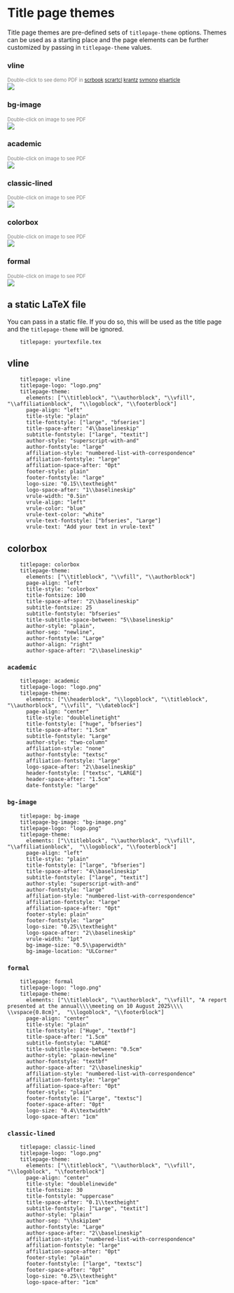 # Title page themes

Title page themes are pre-defined sets of `titlepage-theme` options. Themes can be used as a starting place and the page elements can be further customized by passing in `titlepage-theme` values.

::: {.panel-tabset}

### vline
<span style="font-size:0.8em; color: grey">Double-click to see demo PDF in [scrbook](https://nmfs-opensci.github.io/quarto_titlepages/titlepages/vline/article.pdf) [scrartcl](https://nmfs-opensci.github.io/quarto_titlepages/titlepages/vline/article.pdf) [krantz](https://nmfs-opensci.github.io/quarto_titlepages/titlepages/vline/article-krantz.pdf) [svmono](https://nmfs-opensci.github.io/quarto_titlepages/titlepages/vline/article-svmono.pdf) [elsarticle](https://nmfs-opensci.github.io/quarto_titlepages/titlepages/vline/article-elsarticle.pdf)</span></br>
[![](images/vline.png){.border fig-width="50%" fig-alt="Screenshot of vline title page. Page has a vertical line on the left with title, subtitle, authors and affiliations on the right. There is a logo towards the bottom."}](https://nmfs-opensci.github.io/quarto_titlepages/titlepages/vline/article.pdf)

### bg-image
<span style="font-size:0.8em; color: grey">Double-click on image to see PDF</span></br>
[![](images/bg-image.png){.border fig-alt="Screenshot of bg-image title page. Page has a background image in the top left with title, subtitle, authors and affiliations below. There is a logo towards the bottom followed by address."}](https://nmfs-opensci.github.io/quarto_titlepages/titlepages/bg-image/article.pdf)

### academic
<span style="font-size:0.8em; color: grey">Double-click on image to see PDF</span></br>
[![](images/academic-static.png){.border fig-alt="Screenshot of academic-static title page. Page has institution name centered at top with the title centered between two horizontal lines. The two authors are on the same level on left and right."}](https://nmfs-opensci.github.io/quarto_titlepages/titlepages/academic-static/article.pdf)

### classic-lined
<span style="font-size:0.8em; color: grey">Double-click on image to see PDF</span></br>
[![](images/classic-lined-static.png){.border fig-alt="Screenshot of classic-lined-static title page. Page has double horizontal lines at the top and bottom. The title is red, centered and at top. One author is in caps and below the title. There is a small logo at the bottom."}](https://nmfs-opensci.github.io/quarto_titlepages/titlepages/classic-lined-static/article.pdf)

### colorbox
<span style="font-size:0.8em; color: grey">Double-click on image to see PDF</span></br>
[![](images/multi-purpose-static.png){.border fig-alt="Screenshot of multi-purpose-static title page. Title has a cyan filled box around it. Author name is in bottom right corner."}](https://nmfs-opensci.github.io/quarto_titlepages/titlepages/multi-purpose-static/article.pdf)

### formal
<span style="font-size:0.8em; color: grey">Double-click on image to see PDF</span></br>
[![](images/thesis-static.png){.border fig-alt="Screenshot of thesis-static title page. A fairly minimal thesis title page."}](https://nmfs-opensci.github.io/quarto_titlepages/titlepages/thesis-static/article.pdf)

:::

## a static LaTeX file

You can pass in a static file. If you do so, this will be used as the title page and the `titlepage-theme` will be ignored.

```
    titlepage: yourtexfile.tex
```

## vline

```
    titlepage: vline 
    titlepage-logo: "logo.png"
    titlepage-theme:
      elements: ["\\titleblock", "\\authorblock", "\\vfill", "\\affiliationblock",  "\\logoblock", "\\footerblock"]
      page-align: "left"
      title-style: "plain"
      title-fontstyle: ["large", "bfseries"]
      title-space-after: "4\\baselineskip"
      subtitle-fontstyle: ["large", "textit"]
      author-style: "superscript-with-and"
      author-fontstyle: "large"
      affiliation-style: "numbered-list-with-correspondence"
      affiliation-fontstyle: "large"
      affiliation-space-after: "0pt"
      footer-style: plain"
      footer-fontstyle: "large"
      logo-size: "0.15\\textheight"
      logo-space-after: "1\\baselineskip"
      vrule-width: "0.5in"
      vrule-align: "left"
      vrule-color: "blue"
      vrule-text-color: "white"
      vrule-text-fontstyle: ["bfseries", "Large"]
      vrule-text: "Add your text in vrule-text"
```

## colorbox

```
    titlepage: colorbox 
    titlepage-theme: 
      elements: ["\\titleblock", "\\vfill", "\\authorblock"]
      page-align: "left"
      title-style: "colorbox"
      title-fontsize: 100
      title-space-after: "2\\baselineskip"
      subtitle-fontsize: 25
      subtitle-fontstyle: "bfseries"
      title-subtitle-space-between: "5\\baselineskip"
      author-style: "plain",
      author-sep: "newline",
      author-fontstyle: "Large"
      author-align: "right"
      author-space-after: "2\\baselineskip"
```

### `academic`

```
    titlepage: academic
    titlepage-logo: "logo.png"
    titlepage-theme:
      elements: ["\\headerblock", "\\logoblock", "\\titleblock", "\\authorblock", "\\vfill", "\\dateblock"]
      page-align: "center"
      title-style: "doublelinetight"
      title-fontstyle: ["huge", "bfseries"]
      title-space-after: "1.5cm"
      subtitle-fontstyle: "Large"
      author-style: "two-column"
      affiliation-style: "none"
      author-fontstyle: "textsc"
      affiliation-fontstyle: "large"
      logo-space-after: "2\\baselineskip"
      header-fontstyle: ["textsc", "LARGE"]
      header-space-after: "1.5cm"
      date-fontstyle: "large"
```

### `bg-image`

```
    titlepage: bg-image 
    titlepage-bg-image: "bg-image.png"
    titlepage-logo: "logo.png"
    titlepage-theme:
      elements: ["\\titleblock", "\\authorblock", "\\vfill", "\\affiliationblock",  "\\logoblock", "\\footerblock"]
      page-align: "left"
      title-style: "plain"
      title-fontstyle: ["large", "bfseries"]
      title-space-after: "4\\baselineskip"
      subtitle-fontstyle: ["large", "textit"]
      author-style: "superscript-with-and"
      author-fontstyle: "large"
      affiliation-style: "numbered-list-with-correspondence"
      affiliation-fontstyle: "large"
      affiliation-space-after: "0pt"
      footer-style: plain"
      footer-fontstyle: "large"
      logo-size: "0.25\\textheight"
      logo-space-after: "2\\baselineskip"
      vrule-width: "1pt"
      bg-image-size: "0.5\\paperwidth"
      bg-image-location: "ULCorner"
```

### `formal`

```
    titlepage: formal 
    titlepage-logo: "logo.png"
    titlepage-theme:
      elements: ["\\titleblock", "\\authorblock", "\\vfill", "A report presented at the annual\\\\meeting on 10 August 2025\\\\ \\vspace{0.8cm}",  "\\logoblock", "\\footerblock"]
      page-align: "center"
      title-style: "plain"
      title-fontstyle: ["Huge", "textbf"]
      title-space-after: "1.5cm"
      subtitle-fontstyle: "LARGE"
      title-subtitle-space-between: "0.5cm"
      author-style: "plain-newline"
      author-fontstyle: "textbf"
      author-space-after: "2\\baselineskip"
      affiliation-style: "numbered-list-with-correspondence"
      affiliation-fontstyle: "large"
      affiliation-space-after: "0pt"
      footer-style: "plain"
      footer-fontstyle: ["Large", "textsc"]
      footer-space-after: "0pt"
      logo-size: "0.4\\textwidth"
      logo-space-after: "1cm"
```

### `classic-lined`

```
    titlepage: classic-lined 
    titlepage-logo: "logo.png"
    titlepage-theme:
      elements: ["\\titleblock", "\\authorblock", "\\vfill", "\\logoblock", "\\footerblock"]
      page-align: "center"
      title-style: "doublelinewide"
      title-fontsize: 30
      title-fontstyle: "uppercase"
      title-space-after: "0.1\\textheight"
      subtitle-fontstyle: ]"Large", "textit"]
      author-style: "plain"
      author-sep: "\\hskip1em"
      author-fontstyle: "Large"
      author-space-after: "2\\baselineskip"
      affiliation-style: "numbered-list-with-correspondence"
      affiliation-fontstyle: "large"
      affiliation-space-after: "0pt"
      footer-style: "plain"
      footer-fontstyle: ["large", "textsc"]
      footer-space-after: "0pt"
      logo-size: "0.25\\textheight"
      logo-space-after: "1cm"
```